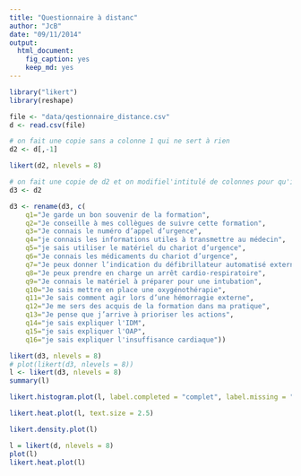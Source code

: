 ```yaml
---
title: "Questionnaire à distanc"
author: "JcB"
date: "09/11/2014"
output:
  html_document:
    fig_caption: yes
    keep_md: yes
---
```


```r

library("likert")
library(reshape)

file <- "data/qestionnaire_distance.csv"
d <- read.csv(file)

# on fait une copie sans a colonne 1 qui ne sert à rien
d2 <- d[,-1]

likert(d2, nlevels = 8)

# on fait une copie de d2 et on modifiel'intitulé de colonnes pour qu'il corresponde à celui des questions
d3 <- d2

d3 <- rename(d3, c(
    q1="Je garde un bon souvenir de la formation", 
    q2="Je conseille à mes collègues de suivre cette formation", 
    q3="Je connais le numéro d’appel d’urgence", 
    q4="je connais les informations utiles à transmettre au médecin", 
    q5="je sais utiliser le matériel du chariot d’urgence", 
    q6="Je connais les médicaments du chariot d’urgence", 
    q7="Je peux donner l’indication du défibrillateur automatisé externe", 
    q8="Je peux prendre en charge un arrêt cardio-respiratoire", 
    q9="Je connais le matériel à préparer pour une intubation", 
    q10="Je sais mettre en place une oxygénothérapie", 
    q11="Je sais comment agir lors d’une hémorragie externe", 
    q12="Je me sers des acquis de la formation dans ma pratique", 
    q13="Je pense que j’arrive à prioriser les actions", 
    q14="je sais expliquer l'IDM", 
    q15="je sais expliquer l'OAP", 
    q16="je sais expliquer l'insuffisance cardiaque"))

likert(d3, nlevels = 8)
# plot(likert(d3, nlevels = 8))
l <- likert(d3, nlevels = 8)
summary(l)

likert.histogram.plot(l, label.completed = "complet", label.missing = "manqant")

likert.heat.plot(l, text.size = 2.5)

likert.density.plot(l)

l = likert(d, nlevels = 8)
plot(l)
likert.heat.plot(l)
```

